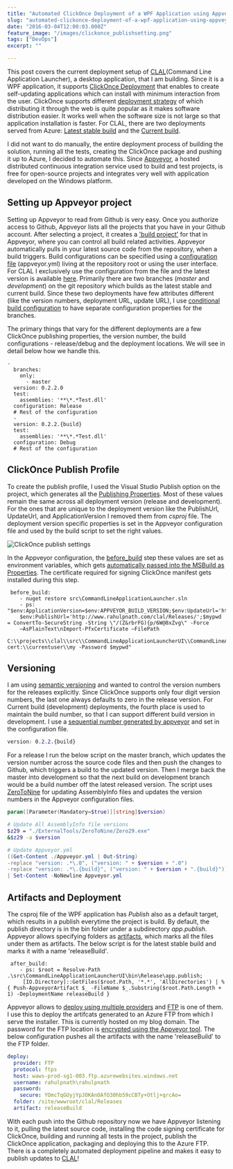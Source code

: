 ```yaml
---
title: "Automated ClickOnce Deployment of a WPF Application using Appveyor"
slug: "automated-clickonce-deployment-of-a-wpf-application-using-appveyor"
date: "2016-03-04T12:00:03.000Z"
feature_image: "/images/clickonce_publishsetting.png"
tags: ["DevOps"]
excerpt: ""

---
```


This post covers the current deployment setup of [CLAL](https://github.com/rahulpnath/clal)(Command Line Application Launcher), a desktop application, that I am building. Since it is a WPF application, it supports [ClickOnce Deployment](https://msdn.microsoft.com/en-us/library/t71a733d.aspx) that enables to create self-updating applications which can install with minimum interaction from the user. ClickOnce supports different [deployment strategy](https://msdn.microsoft.com/en-us/library/71baz9ah.aspx) of which distributing it through the web is quite popular as it makes software distribution easier. It works well when the software size is not large so that application installation is faster. For CLAL, there are two deployments served from Azure: [Latest stable build](/clal/Releases/commandlineapplicationlauncherui.application) and the [Current build](/clal/Latest/commandlineapplicationlauncherui.application).

I did not want to do manually, the entire deployment process of building the solution, running all the tests, creating the ClickOnce package and pushing it up to Azure, I decided to automate this. Since [Appveyor](https://www.appveyor.com/), a hosted distributed continuous integration service used to build and test projects, is free for open-source projects and integrates very well with application developed on the Windows platform.

Setting up Appveyor project
---------------------------

Setting up Appveyor to read from Github is very easy. Once you authorize access to Github, Appveyor lists all the projects that you have in your Github account. After selecting a project, it creates a ['build project'](https://ci.appveyor.com/project/rahulpnath/clal) for that in Appveyor, where you can control all build related activities. Appveyor automatically pulls in your latest source code from the repository, when a build triggers. Build configurations can be specified using a [configuration file](https://www.appveyor.com/docs/appveyor-yml) (appveyor.yml) living at the repository root or using the user interface. For CLAL I exclusively use the configuration from the file and the latest version is available [here](https://github.com/rahulpnath/clal/blob/master/appveyor.yml). Primarily there are two branches (_master_ and _development_) on the git repository which builds as the latest stable and current build. Since these two deployments have few attributes different (like the version numbers, deployment URL, update URL), I use [conditional build configuration](https://www.appveyor.com/docs/branches#conditional-build-configuration) to have separate configuration properties for the branches.

The primary things that vary for the different deployments are a few ClickOnce publishing properties, the version number, the build configurations - release/debug and the deployment locations. We will see in detail below how we handle this.

    -
      branches:
        only:
          - master
      version: 0.2.2.0
      test:
        assemblies: '**\*.*Test.dll'
      configuration: Release
      # Rest of the configuration
      -
      version: 0.2.2.{build}
      test:
        assemblies: '**\*.*Test.dll'
      configuration: Debug
      # Rest of the configuration
    

ClickOnce Publish Profile
-------------------------

To create the publish profile, I used the Visual Studio Publish option on the project, which generates all the [Publishing Properties](https://msdn.microsoft.com/en-us/library/ms165431.aspx#Anchor_2). Most of these values remain the same across all deployment version (release and development). For the ones that are unique to the deployment version like the PublishUrl, UpdateUrl, and ApplicationVersion I removed them from _csproj_ file. The deployment version specific properties is set in the Appveyor configuration file and used by the build script to set the right values.

![ClickOnce publish settings](/images/clickonce_publishsetting.png)

In the Appveyor configuration, the [before\_build](https://www.appveyor.com/docs/build-configuration#script-blocks-in-build-configuration) step these values are set as environment variables, which gets [automatically passed into the MSBuild as Properties](http://help.appveyor.com/discussions/questions/980-custom-msbuild-property). The certificate required for signing ClickOnce manifest gets installed during this step.

     before_build:
        - nuget restore src\CommandLineApplicationLauncher.sln
        - ps: "$env:ApplicationVersion=$env:APPVEYOR_BUILD_VERSION;$env:UpdateUrl='http://www.rahulpnath.com/clal/Releases/';
        $env:PublishUrl='http://www.rahulpnath.com/clal/Releases/';$mypwd = ConvertTo-SecureString -String \"/(Z&rbrFG){p/6W@8xZvg\" -Force
        –AsPlainText\nImport-PfxCertificate –FilePath
        C:\\projects\\clal\\src\\CommandLineApplicationLauncherUI\\CommandLineApplicationLauncherUI_TemporaryKey.pfx cert:\\currentuser\\my -Password $mypwd"
    

Versioning
----------

I am using [semantic versioning](http://semver.org/) and wanted to control the version numbers for the releases explicitly. Since ClickOnce supports only four digit version numbers, the last one always defaults to zero in the release version. For Current build (development) deployments, the fourth place is used to maintain the build number, so that I can support different build version in development. I use a [sequential number generated by appveyor](https://www.appveyor.com/docs/build-configuration#build-versioning) and set in the configuration file.


```css
version: 0.2.2.{build}
```

For a release I run the below script on the master branch, which updates the version number across the source code files and then push the changes to Github, which triggers a build to the updated version. Then I merge back the master into development so that the next build on development branch would be a build number off the latest released version. The script uses [ZeroToNine](https://github.com/ploeh/ZeroToNine) for updating AssemblyInfo files and updates the version numbers in the Appveyor configuration files.


```powershell
param([Parameter(Mandatory=$true)][string]$version)
```
```bash
# Update All AssemblyInfo file versions
$z29 = "./ExternalTools/ZeroToNine/Zero29.exe"
&$z29 -a $version
```
    
```powershell
# Update Appveyor.yml
((Get-Content ./Appveyor.yml | Out-String)
-replace "version: .*\.0", ("version: " + $version + ".0")
-replace "version: .*\.{build}", ("version: " + $version + ".{build}")).Trim("`r`n")
| Set-Content -NoNewline Appveyor.yml
```
    

Artifacts and Deployment
------------------------

The csproj file of the WPF application has _Publish_ also as a default target, which results in a publish everytime the project is build. By default, the publish directory is in the bin folder under a subdirectory _app.publish_. Appveyor allows specifying folders as [artifacts](https://www.appveyor.com/docs/packaging-artifacts), which marks all the files under them as artifacts. The below script is for the latest stable build and marks it with a name 'releaseBuild'.

     after_build:
        - ps: $root = Resolve-Path .\src\CommandLineApplicationLauncherUI\bin\Release\app.publish;
         [IO.Directory]::GetFiles($root.Path, '*.*', 'AllDirectories') | % { Push-AppveyorArtifact $_ -FileName $_.Substring($root.Path.Length + 1) -DeploymentName releaseBuild }
    

Appveyor allows to [deploy using multiple providers](https://www.appveyor.com/docs/deployment) and [FTP](https://www.appveyor.com/docs/deployment/ftp) is one of them. I use this to deploy the artifcats generated to an Azure FTP from which I serve the installer. This is currently hosted on my blog domain. The password for the FTP location is [encrypted using the Appveyor tool](https://ci.appveyor.com/tools/encrypt). The below configuration pushes all the artifacts with the name 'releaseBuild' to the FTP folder.


```yaml
deploy:
  provider: FTP
  protocol: ftps
  host: waws-prod-sg1-003.ftp.azurewebsites.windows.net
  username: rahulpnath\rahulpnath
  password:
    secure: YOmcTqGUyjYpJOKAnOAfO30hb59cCBTy+Otlj+qrcAo=
  folder: /site/wwwroot/clal/Releases
  artifact: releaseBuild
```

With each push into the Github repository now we have Appveyor listening to it, pulling the latest source code, installing the code signing certificate for ClickOnce, building and running all tests in the project, publish the ClickOnce application, packaging and deploying this to the Azure FTP. There is a completely automated deployment pipeline and makes it easy to publish updates to [CLAL](https://github.com/rahulpnath/clal)!